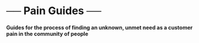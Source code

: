 # ── Pain Guides ── {#sec-toolkit-pain-separator .unnumbered}

#### Guides for the process of finding an unknown, unmet need as a customer pain in the community of people {.subtitle}
